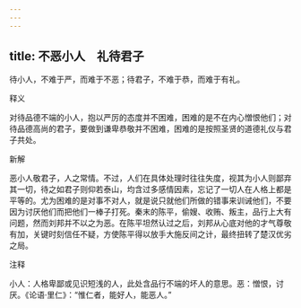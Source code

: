 ```yaml
---
---
---
```

title: 不恶小人　礼待君子
---



待小人，不难于严，而难于不恶；待君子，不难于恭，而难于有礼。

释义

对待品德不端的小人，抱以严厉的态度并不困难，困难的是不在内心憎恨他们；对待品德高尚的君子，要做到谦卑恭敬并不困难，困难的是按照圣贤的道德礼仪与君子共处。

新解

恶小人敬君子，人之常情。不过，人们在具体处理时往往失度，视其为小人则鄙弃其一切，待之如君子则仰若泰山，均含过多感情因素，忘记了一切人在人格上都是平等的。尤为困难的是对事不对人，就是说只就他们所做的错事来训诫他们，不要因为讨厌他们而把他们一棒子打死。秦末的陈平，偷嫂、收贿、叛主，品行上大有问题，然而刘邦并不以之为恶。在陈平坦然认过之后，刘邦从心底对他的才气尊敬有加，关键时刻信任不疑，方使陈平得以放手大施反间之计，最终扭转了楚汉优劣之局。

注释

小人：人格卑鄙或见识短浅的人，此处含品行不端的坏人的意思。恶：憎恨，讨厌。《论语·里仁》：“惟仁者，能好人，能恶人。”